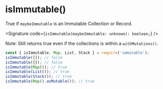 
# isImmutable()

True if `maybeImmutable` is an Immutable Collection or Record.

<Signature code={`isImmutable(maybeImmutable: unknown): boolean;`} />

Note: Still returns true even if the collections is within a `withMutations()`.

```js
const { isImmutable, Map, List, Stack } = require('immutable');
isImmutable([]); // false
isImmutable({}); // false
isImmutable(Map()); // true
isImmutable(List()); // true
isImmutable(Stack()); // true
isImmutable(Map().asMutable()); // true
```

